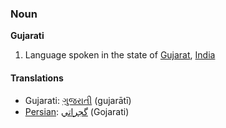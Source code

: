 ===Noun===
'''Gujarati'''

# Language spoken in the state of [[Gujarat]], [[India]]

====Translations====
*Gujarati: [[ગુજરાતી]] (gujarātī)
*[[Persian]]: [[گجراتي]] (Gojarati)
